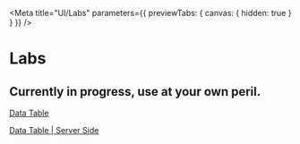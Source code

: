 
<Meta title="UI/Labs" parameters={{ previewTabs: { canvas: { hidden: true } } }} />

# Labs

 
## Currently in progress, use at your own peril.

[Data Table](?path=/docs/ui-labs-datatables--data-table)

[Data Table | Server Side](?path=/docs/ui-labs-datatables-server-side--data-table-ss)